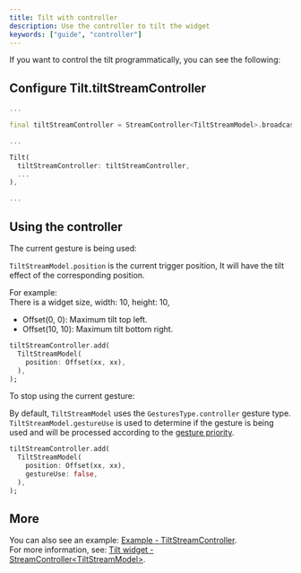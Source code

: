 ```yaml
---
title: Tilt with controller
description: Use the controller to tilt the widget
keywords: ["guide", "controller"]
---
```


If you want to control the tilt programmatically, you can see the following:

## Configure Tilt.tiltStreamController

```dart {3,8} showLineNumbers
...

final tiltStreamController = StreamController<TiltStreamModel>.broadcast();

...

Tilt(
  tiltStreamController: tiltStreamController,
  ...
),

...
```

## Using the controller

The current gesture is being used:

`TiltStreamModel.position` is the current trigger position, It will have the tilt effect of the corresponding position.

For example:  
There is a widget size, width: 10, height: 10,

- Offset(0, 0): Maximum tilt top left.
- Offset(10, 10): Maximum tilt bottom right.

```dart showLineNumbers
tiltStreamController.add(
  TiltStreamModel(
    position: Offset(xx, xx),
  ),
);
```

To stop using the current gesture:

By default, `TiltStreamModel` uses the `GesturesType.controller` gesture type.  
`TiltStreamModel.gestureUse` is used to determine if the gesture is being used and will be processed according to the [gesture priority][].

```dart showLineNumbers
tiltStreamController.add(
  TiltStreamModel(
    position: Offset(xx, xx),
    gestureUse: false,
  ),
);
```

## More

You can also see an example: [Example - TiltStreamController][].  
For more information, see: [Tilt widget - StreamController\<TiltStreamModel\>][].

[gesture priority]: /en/docs/widgets/tilt-widget/#gesture-priority
[Example - TiltStreamController]: /en/docs/examples/tilt-stream-controller-demo
[Tilt widget - StreamController\<TiltStreamModel\>]: /en/docs/widgets/tilt-widget/#streamcontrollertiltstreammodel
